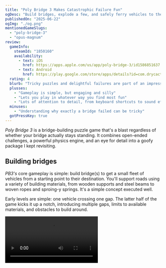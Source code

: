 ```yaml
---
title: "Poly Bridge 3 Makes Catastrophic Failure Fun"
ogDesc: "Build bridges, explode a few, and safely ferry vehicles to their destinations."
publishedOn: "2025-06-22"
ogImg: "./og.png"
mentionedGameSlugs:
  - "poly-bridge-3"
  - "opus-magnum"
review:
  gameInfo:
    steamId: "1850160"
    availability:
      - text: iOS
        href: https://apps.apple.com/us/app/poly-bridge-3/id1586851637
      - text: Android
        href: https://play.google.com/store/apps/details?id=com.drycactus.polybridge3&hl=en_US
  rating: 4
  blurb: "Tricky puzzles and delightful failures are part of an impressive experience."
  plusses:
    - "Gameplay is simple, but engaging and silly"
    - "Lets you play in whatever way you find most fun"
    - "Lots of attention to detail, from keyboard shortcuts to sound effects"
  minuses:
    - "Understanding why exactly a bridge failed can be tricky"
  gotPressKey: true
---
```


_Poly Bridge 3_ is a bridge-building puzzle game that's a blast regardless of whether your bridge actually stays standing. It combines open-ended challenges, a powerful physics engine, and an eye for detail into a goofy package I kept revisiting.

<YoutubeEmbed youtubeId="e5tSnAh3P14" />

## Building bridges

_PB3's_ core gameplay is simple: build bridge(s) to get a small fleet of vehicles from a starting point to their destination. You'll support roads using a variety of building materials, from wooden supports and steel beams to woven ropes and sproing-y springs. It's a simple concept executed well.

Early levels are simple: one vehicle crossing one gap. The latter half of the game kicks it up a notch, introducing multiple gaps, limits to available materials, and obstacles to build around.

<Video src="/polybridge-videos/drawbridge.mp4" />

The only requirement to complete each level is that all vehicles successfully reach their targets. For an optional challenge, each level includes a "par" for the money you can spend on materials. There's no penalty for exceeding that limit, but your par status is noted in level select (to motivate completionists).

![](./level-select.png)

There are enough permutations (locale, vehicles, gap shape, etc.) that the levels themselves don't feel repetitive. That said, the gameplay _itself_ can feel same-y eventually if you're not actively trying to stay under budget.

Triangles are the strongest shape, so you'll end up with a lot of similar designs unless you're making it a point to try new things. How weird a design can you make that still completes the level?

<Video src="/polybridge-videos/ramp.mp4" />

You don't have to use triangles at all if you have other ways of supporting your bridge. There's a _lot_ of design freedom, which I found impressive.

## ...and knocking them down

I love how _Poly Bridge 3_ leans into failure as a core mechanic. When a bridge fails, it does so with a spectacular ragdoll-style explosion where bits go every which way.

<Video src="/polybridge-videos/boom.mp4" />

Best of all, intact bridges are _not_ a requirement for completing a level. Learning what destruction you can leave while still finishing a level provided a funny little side-quest throughout the campaign.

<Video src="/polybridge-videos/nailed-it.mp4" />

For the perfectionists among you, the game gives you tools to narrow down points of failure when they happen. Back in the "builder" view after a bridge has failed, there's a helpful indicator to mark which segment of building material failed first.

![](./broken.png)

Also, you can dynamically see the level of strain each piece is under while there's a vehicle on it. Unfortunately, I haven't taken a physics class in a decade(?) so that isn’t especially useful to me (in the end, it was just a prompt to add semi-random additional supports around the weaker areas). I suspect experience in civil engineering would be useful here (but is by no means required).

It would be useful if you could see those stress points while building as well, but it's a minor complaint. Switching between the test view and the building view was a single button, so switching between them was painless.

## Finding your fun

How you progress is up to you. You can beat the game by building the ugliest, most expensive bridges. Or, you can take time to really explore solutions to each level, making little optimizations as you go. It's up to you to find your fun.

The self-directed challenges of _PB3_ reminded me of one of my favorite [Zachtronics](https://www.zachtronics.com/) (RIP) games, [Opus Magnum](/games/opus-magnum/). Both games let you choose when you're done with a level: when you've gotten _any_ solution or when you've gotten one that meets specific resource criteria. (Strictly speaking, Opus Magnum doesn't have arbitrary cutoffs, but you're encouraged to optimize each solution for one of price, speed, and area.) This flexibility is an elegant design choice that allows every player to do what's most fun for them.

If you're a player that wished the game would never end, there are weekly bridge-building challenges that will keep you coming back even after you've perfected every campaign level. There really is something for everyone.

## Everything else

The big parts of _PB3_ are great, but I was equally impressed with all the little touches. Great care was clearly put into the UI and UX of the game. Every interaction feels instantaneous, which makes for very good _feeling_ software. It sounds a little silly, but it really does make a difference. There's also keyboard shortcuts for everything and they're all configurable. These should be table stakes for games, but a lot of peers miss these marks. I'm not sure if its predecessors (_Poly Bridge_ 1 & 2, which I haven't played) were this polished, but color me impressed.

The building UI itself is very well thought out. There's an (optional) snap to grid that makes it easy to see how far you can stretch a strut before placing. It includes a tool to help build smooth curves and an auto-triangle tool for building strong bridges in fewer clicks.

Lastly, I loved the soundtrack; it set an adventurous yet relaxed tone to the experience. The acoustic guitar motifs gave equal parts "Americana road trip" and "quiet afternoon on the porch". It's by composer [Adrian Talens](https://adriantalens.com/) and is available on [all major streaming services](https://album.link/b/2558265264).

## In the end

There's much that _Poly Bridge 3_ does right: an engaging core gameplay loop, flexible fun, and an admirable attention to details. Best of all, flexibility in its goals means it can deliver joy to any sort of player: from those who want to optimize (me) to those who want a detailed sandbox to play in.

No game is perfect, but _Poly Bridge 3_ knows what it's going for and totally nails it.
